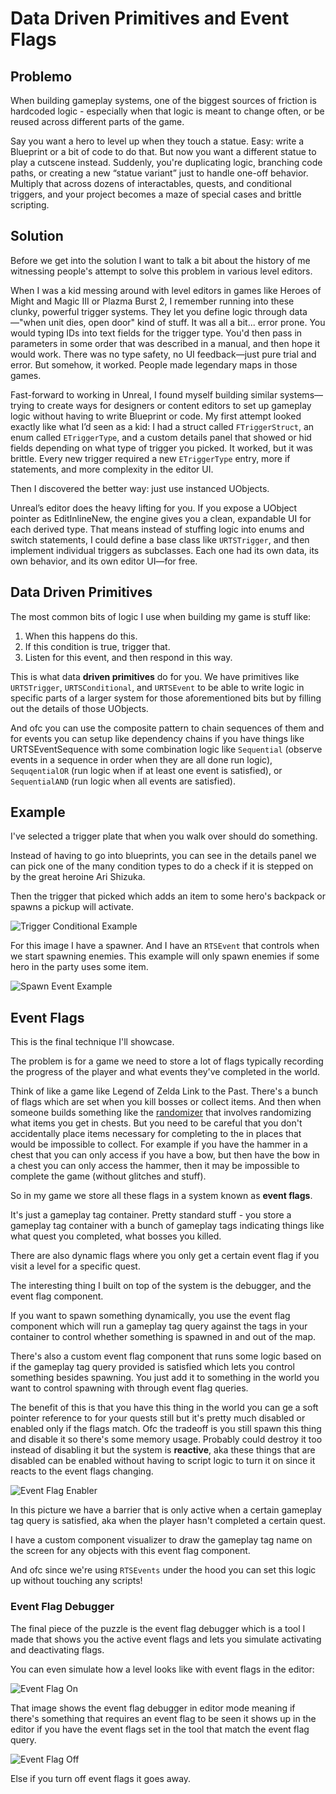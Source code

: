 <main>
<div class="m-2 mdx-content">

# Data Driven Primitives and Event Flags

## Problemo

When building gameplay systems, one of the biggest sources of friction is hardcoded logic - especially when that logic is meant to change often, or be reused across different parts of the game.

Say you want a hero to level up when they touch a statue. Easy: write a Blueprint or a bit of code to do that. But now you want a different statue to play a cutscene instead. Suddenly, you're duplicating logic, branching code paths, or creating a new “statue variant” just to handle one-off behavior. Multiply that across dozens of interactables, quests, and conditional triggers, and your project becomes a maze of special cases and brittle scripting.

## Solution

Before we get into the solution I want to talk a bit about the history of me witnessing people's attempt to solve this problem in various level editors.

When I was a kid messing around with level editors in games like Heroes of Might and Magic III or Plazma Burst 2, I remember running into these clunky, powerful trigger systems. They let you define logic through data—"when unit dies, open door" kind of stuff. It was all a bit... error prone. You would typing IDs into text fields for the trigger type. You'd then pass in parameters in some order that was described in a manual, and then hope it would work. There was no type safety, no UI feedback—just pure trial and error. But somehow, it worked. People made legendary maps in those games.

Fast-forward to working in Unreal, I found myself building similar systems—trying to create ways for designers or content editors to set up gameplay logic without having to write Blueprint or code. My first attempt looked exactly like what I’d seen as a kid: I had a struct called `FTriggerStruct`, an enum called `ETriggerType`, and a custom details panel that showed or hid fields depending on what type of trigger you picked. It worked, but it was brittle. Every new trigger required a new `ETriggerType` entry, more if statements, and more complexity in the editor UI.

Then I discovered the better way: just use instanced UObjects.

Unreal’s editor does the heavy lifting for you. If you expose a UObject pointer as EditInlineNew, the engine gives you a clean, expandable UI for each derived type. That means instead of stuffing logic into enums and switch statements, I could define a base class like `URTSTrigger`, and then implement individual triggers as subclasses. Each one had its own data, its own behavior, and its own editor UI—for free.

## Data Driven Primitives

The most common bits of logic I use when building my game is stuff like:

1. When this happens do this.
2. If this condition is true, trigger that.
3. Listen for this event, and then respond in this way.

This is what data **driven primitives** do for you. We have primitives like `URTSTrigger`, `URTSConditional`, and `URTSEvent` to be able to write logic in specific parts of a larger system for those aforementioned bits but by filling out the details of those UObjects.

And ofc you can use the composite pattern to chain sequences of them and for events you can setup like dependency chains if you have things like URTSEventSequence with some combination logic like `Sequential` (observe events in a sequence in order when they are all done run logic), `SequqentialOR` (run logic when if at least one event is satisfied), or `SequentialAND` (run logic when all events are satisfied).

## Example

I've selected a trigger plate that when you walk over should do something.

Instead of having to go into blueprints, you can see in the details panel we can pick one of the many condition types to do a check if it is stepped on by the great heroine Ari Shizuka.

Then the trigger that picked which adds an item to some hero's backpack or spawns a pickup will activate.

<img src="../images/GameImagesInline/TriggerConditionalExample.png" alt="Trigger Conditional Example"/>

For this image I have a spawner. And I have an `RTSEvent` that controls when we start spawning enemies. This example will only spawn enemies if some hero in the party uses some item.

<img src="../images/GameImagesInline/SpawnerEvent.png" alt="Spawn Event Example"/>

## Event Flags

This is the final technique I'll showcase.

The problem is for a game we need to store a lot of flags typically recording the progress of the player and what events they've completed in the world.

Think of like a game like Legend of Zelda Link to the Past. There's a bunch of flags which are set when you kill bosses or collect items. And then when someone builds something like the [randomizer](https://alttpr.com/en) that involves randomizing what items you get in chests. But you need to be careful that you don't accidentally place items necessary for completing to the in places that would be impossible to collect. For example if you have the hammer in a chest that you can only access if you have a bow, but then have the bow in a chest you can only access the hammer, then it may be impossible to complete the game (without glitches and stuff).

So in my game we store all these flags in a system known as **event flags**.

It's just a gameplay tag container. Pretty standard stuff - you store a gameplay tag container with a bunch of gameplay tags indicating things like what quest you completed, what bosses you killed.

There are also dynamic flags where you only get a certain event flag if you visit a level for a specific quest.

The interesting thing I built on top of the system is the debugger, and the event flag component.

If you want to spawn something dynamically, you use the event flag component which will run a gameplay tag query against the tags in your container to control whether something is spawned in and out of the map. 

There's also a custom event flag component that runs some logic based on if the gameplay tag query provided is satisfied which lets you control something besides spawning. You just add it to something in the world you want to control spawning with through event flag queries.

The benefit of this is that you have this thing in the world you can ge a soft pointer reference to for your quests still but it's pretty much disabled or enabled only if the flags match. Ofc the tradeoff is you still spawn this thing and disable it so there's some memory usage. Probably could destroy it too instead of disabling it but the system is **reactive**, aka these things that are disabled can be enabled without having to script logic to turn it on since it reacts to the event flags changing.

<img src="../images/GameImagesInline/EventFlagEnabler.png" alt="Event Flag Enabler"/>

In this picture we have a barrier that is only active when a certain gameplay tag query is satisfied, aka when the player hasn't completed a certain quest.

I have a custom component visualizer to draw the gameplay tag name on the screen for any objects with this event flag component.

And ofc since we're using `RTSEvents` under the hood you can set this logic up without touching any scripts!

### Event Flag Debugger

The final piece of the puzzle is the event flag debugger which is a tool I made that shows you the active event flags and lets you simulate activating and deactivating flags.

You can even simulate how a level looks like with event flags in the editor:

<img src="../images/GameImagesInline/EventFlagOn.png" alt="Event Flag On"/>

That image shows the event flag debugger in editor mode meaning if there's something that requires an event flag to be seen it shows up in the editor if you have the event flags set in the tool that match the event flag query.

<img src="../images/GameImagesInline/EventFlagOff.png" alt="Event Flag Off"/>

Else if you turn off event flags it goes away.

</div>


</main>